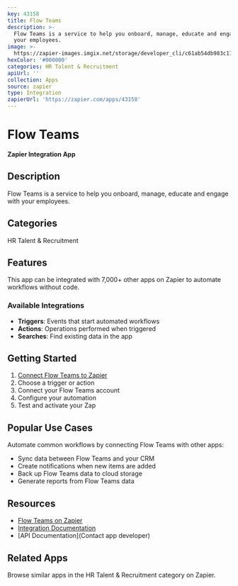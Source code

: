 ```yaml
---
key: 43158
title: Flow Teams
description: >-
  Flow Teams is a service to help you onboard, manage, educate and engage with
  your employees.
image: >-
  https://zapier-images.imgix.net/storage/developer_cli/c61ab54db983c1191374d800287defa4.png?auto=format%2Ccompress&ixlib=python-3.0.0&q=50
hexColor: '#000000'
categories: HR Talent & Recruitment
apiUrl: ''
collection: Apps
source: zapier
type: Integration
zapierUrl: 'https://zapier.com/apps/43158'
---
```

# Flow Teams

**Zapier Integration App**

## Description

Flow Teams is a service to help you onboard, manage, educate and engage with your employees.

## Categories

HR Talent & Recruitment

## Features

This app can be integrated with 7,000+ other apps on Zapier to automate workflows without code.

### Available Integrations

- **Triggers**: Events that start automated workflows
- **Actions**: Operations performed when triggered
- **Searches**: Find existing data in the app

## Getting Started

1. [Connect Flow Teams to Zapier](https://zapier.com/apps/43158)
2. Choose a trigger or action
3. Connect your Flow Teams account
4. Configure your automation
5. Test and activate your Zap

## Popular Use Cases

Automate common workflows by connecting Flow Teams with other apps:

- Sync data between Flow Teams and your CRM
- Create notifications when new items are added
- Back up Flow Teams data to cloud storage
- Generate reports from Flow Teams data

## Resources

- [Flow Teams on Zapier](https://zapier.com/apps/43158)
- [Integration Documentation](https://zapier.com/apps/43158/integrations)
- [API Documentation](Contact app developer)

## Related Apps

Browse similar apps in the HR Talent & Recruitment category on Zapier.
